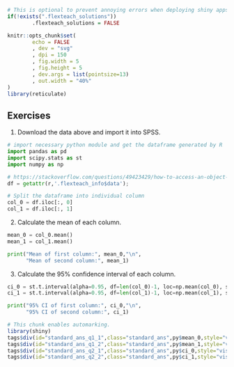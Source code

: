 ```r
# This is optional to prevent annoying errors when deploying shiny apps
if(!exists(".flexteach_solutions"))
        .flexteach_solutions = FALSE
```

```r
knitr::opts_chunk$set(
        echo = FALSE
        , dev = "svg"
        , dpi = 150
        , fig.width = 5
        , fig.height = 5
        , dev.args = list(pointsize=13)
        , out.width = "40%"
)
library(reticulate)
```

## Exercises

1. Download the data above and import it into SPSS.

```python
# import necessary python module and get the dataframe generated by R
import pandas as pd
import scipy.stats as st
import numpy as np

# https://stackoverflow.com/questions/49423429/how-to-access-an-object-attribute-with-a-dot-in-its-name/49424361
df = getattr(r,'.flexteach_info$data');

```

```python
# Split the dataframe into individual column
col_0 = df.iloc[:, 0]
col_1 = df.iloc[:, 1]

```

2. Calculate the mean of each column.

```python
mean_0 = col_0.mean()
mean_1 = col_1.mean()

print("Mean of first column:", mean_0,"\n",
      "Mean of second column:", mean_1)
```

3. Calculate the 95% confidence interval of each column.

```python
ci_0 = st.t.interval(alpha=0.95, df=len(col_0)-1, loc=np.mean(col_0), scale=st.sem(col_0))
ci_1 = st.t.interval(alpha=0.95, df=len(col_1)-1, loc=np.mean(col_1), scale=st.sem(col_1))

print("95% CI of first column:", ci_0,"\n",
      "95% CI of second column:", ci_1)
```


```r
# This chunk enables automarking.
library(shiny)
tags$div(id="standard_ans_q1_1",class="standard_ans",py$mean_0,style="visibility: hidden");
tags$div(id="standard_ans_q1_2",class="standard_ans",py$mean_1,style="visibility: hidden");
tags$div(id="standard_ans_q2_1",class="standard_ans",py$ci_0,style="visibility: hidden");
tags$div(id="standard_ans_q2_2",class="standard_ans",py$ci_1,style="visibility: hidden");

```